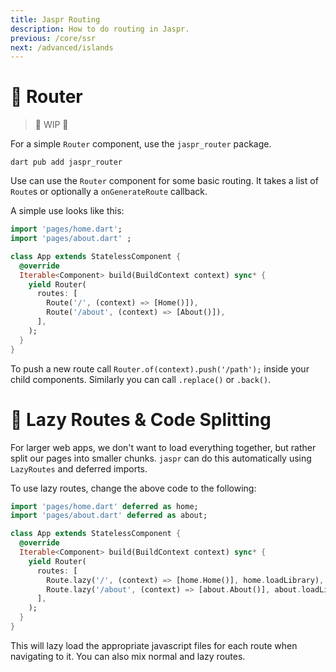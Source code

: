 ```yaml
---
title: Jaspr Routing
description: How to do routing in Jaspr.
previous: /core/ssr
next: /advanced/islands
---
```


# 🧭 Router

> 🚧 WIP 🚧

For a simple `Router` component, use the `jaspr_router` package.

```shell
dart pub add jaspr_router
```

Use can use the `Router` component for some basic routing. It takes a list of `Route`s or
optionally a `onGenerateRoute` callback.

A simple use looks like this:

```dart
import 'pages/home.dart';
import 'pages/about.dart' ;

class App extends StatelessComponent {
  @override
  Iterable<Component> build(BuildContext context) sync* {
    yield Router(
      routes: [
        Route('/', (context) => [Home()]),
        Route('/about', (context) => [About()]),
      ],
    );
  }
}
```

To push a new route call `Router.of(context).push('/path');` inside your child components. Similarly you can call `.replace()` or `.back()`.

# 🐨 Lazy Routes & Code Splitting

For larger web apps, we don't want to load everything together, but rather split our pages into smaller chunks.
`jaspr` can do this automatically using `LazyRoutes` and deferred imports.

To use lazy routes, change the above code to the following:

```dart
import 'pages/home.dart' deferred as home;
import 'pages/about.dart' deferred as about;

class App extends StatelessComponent {
  @override
  Iterable<Component> build(BuildContext context) sync* {
    yield Router(
      routes: [
        Route.lazy('/', (context) => [home.Home()], home.loadLibrary),
        Route.lazy('/about', (context) => [about.About()], about.loadLibrary),
      ],
    );
  }
}
```

This will lazy load the appropriate javascript files for each route when navigating to it.
You can also mix normal and lazy routes.

